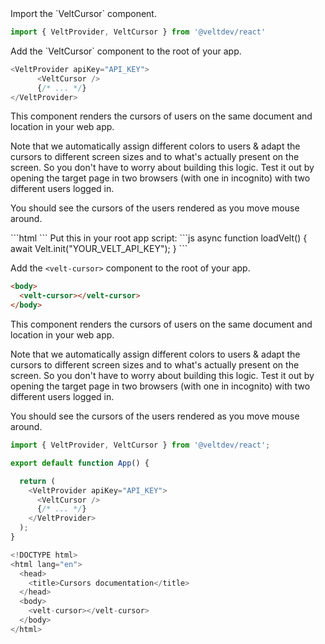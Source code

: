 

<Tabs>
  <Tab title="React / Next.js">


<Steps>

<Step title="Import the VeltCursor Component">
Import the `VeltCursor` component.

```js
import { VeltProvider, VeltCursor } from '@veltdev/react'
```
</Step>

<Step title="Add the VeltCursor Component">
Add the `VeltCursor` component to the root of your app.

```js
<VeltProvider apiKey="API_KEY">
      <VeltCursor />
      {/* ... */}
</VeltProvider>
```

This component renders the cursors of users on the same document and location in your web app.


<Info>
Note that we automatically assign different colors to users & adapt the cursors to different screen sizes and to what's actually present on the screen. So you don't have to worry about building this logic.
</Info>

</Step>

<Step title="Test Integration">
Test it out by opening the target page in two browsers (with one in incognito) with two different users logged in.

You should see the cursors of the users rendered as you move mouse around.
</Step>


</Steps>




  </Tab>

  <Tab title="Other Frameworks">


<Steps>

<Step title="Import the Velt Script tag">
```html
<script type="module" src="https://cdn.velt.dev/lib/sdk@latest/velt.js" onload="loadVelt()"></script>
```
</Step>

<Step title="Initialize with your API Key">
Put this in your root app script:
```js
async function loadVelt() {
    await Velt.init("YOUR_VELT_API_KEY");
}
```
</Step>

<Step title="Place the <velt-cursor> component">

Add the `<velt-cursor>` component to the root of your app.

```html
<body>
  <velt-cursor></velt-cursor>
</body>
```

This component renders the cursors of users on the same document and location in your web app.

<Info>
Note that we automatically assign different colors to users & adapt the cursors to different screen sizes and to what's actually present on the screen. So you don't have to worry about building this logic.
</Info>


</Step>

<Step title="Test Integration">
Test it out by opening the target page in two browsers (with one in incognito) with two different users logged in.

You should see the cursors of the users rendered as you move mouse around.
</Step>



</Steps>


  



  </Tab>
</Tabs>

<RequestExample>

```js React / Next.js
import { VeltProvider, VeltCursor } from '@veltdev/react';

export default function App() {

  return (
    <VeltProvider apiKey="API_KEY">
      <VeltCursor />
      {/* ... */}
    </VeltProvider>
  );
}
```


```js HTML
<!DOCTYPE html>
<html lang="en">
  <head>
    <title>Cursors documentation</title>
  </head>
  <body>
    <velt-cursor></velt-cursor>
  </body>
</html>

```
</RequestExample>
